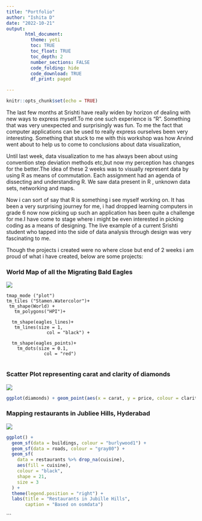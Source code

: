 ```yaml
---
title: "Portfolio"
author: "Ishita D"
date: "2022-10-21"
output: 
       html_document:
         theme: yeti
         toc: TRUE
         toc_float: TRUE
         toc_depth: 2
         number_sections: FALSE
         code_folding: hide
         code_download: TRUE
         df_print: paged

---
```


```r
knitr::opts_chunk$set(echo = TRUE)
```

  The last few months at Srishti have really widen by horizon of dealing with new ways to express myself.To me one such experience is "R". Something that was very unexpected and surprisingly was fun. To me the fact that computer applications can be used to really express ourselves been very interesting. Something that stuck to me with this workshop was how Arvind went about to help us to come to conclusions about data visualization,
  
  Until last week, data visualization to me has always been about using convention step deviation methods etc,but now my perception has changes for the better.The idea of these 2 weeks was to visually represent data by using R as means of commutation. Each assignment had an agenda of dissecting and understanding R. We saw data present in R , unknown data sets, networking and maps.

  Now i can sort of say that R is something i see  myself working on. It has been a very surprising journey for me, i had dropped learning computers in grade 6 now now picking up such an application has been quite a challenge for me.I have come to stage where i might be even interested in picking coding as a means of designing. The live example of a current Srishti student who tapped into the side of data analysis through design was very fascinating to me.

   Though the projects i created were no where close but end of 2 weeks i am proud of what i have created, below are some projects:
   
   

### __World Map of all the Migrating Bald Eagles__
![](images/pic 2.png)
   
```r_map
tmap_mode ("plot")
tm_tiles ("Stamen.Watercolor")+
 tm_shape(World) +
   tm_polygons("HPI")+
  
  tm_shape(eagles_lines)+
   tm_lines(size = 1,
               col = "black") +
  
  tm_shape(eagles_points)+
    tm_dots(size = 0.1,
              col = "red")


```



### __Scatter Plot representing carat and clarity of diamonds__
![](images/Pic 1.png)
```r
ggplot(diamonds) + geom_point(aes(x = carat, y = price, colour = clarity))

```
   
### __Mapping restaurants in Jubliee Hills, Hyderabad__

![](images/pic 3.png)
```r

ggplot() +
  geom_sf(data = buildings, colour = "burlywood1") +
  geom_sf(data = roads, colour = "gray80") +
  geom_sf(
    data = restaurants %>% drop_na(cuisine),
    aes(fill = cuisine),
    colour = "black",
    shape = 21,
    size = 3
  ) +
  theme(legend.position = "right") +
  labs(title = "Restaurants in Jubille Hills",
       caption = "Based on osmdata")
```
```


  
   
   
